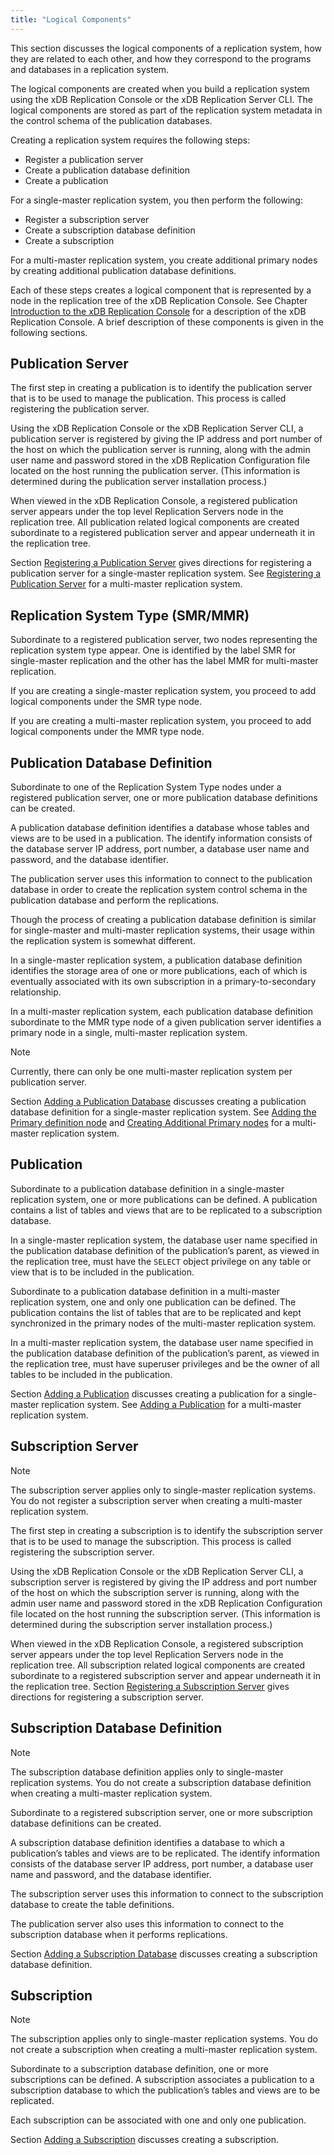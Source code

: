 ```yaml
---
title: "Logical Components"
---
```


<div id="logical_components" class="registered_link"></div>


This section discusses the logical components of a replication system, how they are related to each other, and how they correspond to the programs and databases in a replication system.

The logical components are created when you build a replication system using the xDB Replication Console or the xDB Replication Server CLI. The logical components are stored as part of the replication system metadata in the control schema of the publication databases.

Creating a replication system requires the following steps:

-   Register a publication server
-   Create a publication database definition
-   Create a publication

For a single-master replication system, you then perform the following:

-   Register a subscription server
-   Create a subscription database definition
-   Create a subscription

For a multi-master replication system, you create additional primary nodes by creating additional publication database definitions.

Each of these steps creates a logical component that is represented by a node in the replication tree of the xDB Replication Console. See Chapter [Introduction to the xDB Replication Console](../../#intro_xdb_console) for a description of the xDB Replication Console. A brief description of these components is given in the following sections.

## Publication Server

The first step in creating a publication is to identify the publication server that is to be used to manage the publication. This process is called registering the publication server.

Using the xDB Replication Console or the xDB Replication Server CLI, a publication server is registered by giving the IP address and port number of the host on which the publication server is running, along with the admin user name and password stored in the xDB Replication Configuration file located on the host running the publication server. (This information is determined during the publication server installation process.)

When viewed in the xDB Replication Console, a registered publication server appears under the top level Replication Servers node in the replication tree. All publication related logical components are created subordinate to a registered publication server and appear underneath it in the replication tree.

Section [Registering a Publication Server](../../05_smr_operation/02_creating_publication/#registering_publication_server) gives directions for registering a publication server for a single-master replication system. See [Registering a Publication Server](../../06_mmr_operation/#registering_pub_server) for a multi-master replication system.

## Replication System Type (SMR/MMR)

Subordinate to a registered publication server, two nodes representing the replication system type appear. One is identified by the label SMR for single-master replication and the other has the label MMR for multi-master replication.

If you are creating a single-master replication system, you proceed to add logical components under the SMR type node.

If you are creating a multi-master replication system, you proceed to add logical components under the MMR type node.

## Publication Database Definition

Subordinate to one of the Replication System Type nodes under a registered publication server, one or more publication database definitions can be created.

A publication database definition identifies a database whose tables and views are to be used in a publication. The identify information consists of the database server IP address, port number, a database user name and password, and the database identifier.

The publication server uses this information to connect to the publication database in order to create the replication system control schema in the publication database and perform the replications.

Though the process of creating a publication database definition is similar for single-master and multi-master replication systems, their usage within the replication system is somewhat different.

In a single-master replication system, a publication database definition identifies the storage area of one or more publications, each of which is eventually associated with its own subscription in a primary-to-secondary relationship.

In a multi-master replication system, each publication database definition subordinate to the MMR type node of a given publication server identifies a primary node in a single, multi-master replication system.

<div class="note">

<div class="title">

Note

</div>

Currently, there can only be one multi-master replication system per publication server.

</div>

Section [Adding a Publication Database](../../05_smr_operation/02_creating_publication/#adding_pub_database) discusses creating a publication database definition for a single-master replication system. See [Adding the Primary definition node](../../06_mmr_operation/#adding_pdn) and [Creating Additional Primary nodes](../../06_mmr_operation/#creating_primary_nodes) for a multi-master replication system.

## Publication

Subordinate to a publication database definition in a single-master replication system, one or more publications can be defined. A publication contains a list of tables and views that are to be replicated to a subscription database.

In a single-master replication system, the database user name specified in the publication database definition of the publication’s parent, as viewed in the replication tree, must have the `SELECT` object privilege on any table or view that is to be included in the publication.

Subordinate to a publication database definition in a multi-master replication system, one and only one publication can be defined. The publication contains the list of tables that are to be replicated and kept synchronized in the primary nodes of the multi-master replication system.

In a multi-master replication system, the database user name specified in the publication database definition of the publication’s parent, as viewed in the replication tree, must have superuser privileges and be the owner of all tables to be included in the publication.

Section [Adding a Publication](../../05_smr_operation/02_creating_publication/#adding_publication) discusses creating a publication for a single-master replication system. See [Adding a Publication](../../06_mmr_operation/#add_pub_mmr) for a multi-master replication system.

## Subscription Server

<div class="note">

<div class="title">

Note

</div>

The subscription server applies only to single-master replication systems. You do not register a subscription server when creating a multi-master replication system.

</div>

The first step in creating a subscription is to identify the subscription server that is to be used to manage the subscription. This process is called registering the subscription server.

Using the xDB Replication Console or the xDB Replication Server CLI, a subscription server is registered by giving the IP address and port number of the host on which the subscription server is running, along with the admin user name and password stored in the xDB Replication Configuration file located on the host running the subscription server. (This information is determined during the subscription server installation process.)

When viewed in the xDB Replication Console, a registered subscription server appears under the top level Replication Servers node in the replication tree. All subscription related logical components are created subordinate to a registered subscription server and appear underneath it in the replication tree. Section [Registering a Subscription Server](../../05_smr_operation/03_creating_subscription/#registering_subscription_server) gives directions for registering a subscription server.

## Subscription Database Definition

<div class="note">

<div class="title">

Note

</div>

The subscription database definition applies only to single-master replication systems. You do not create a subscription database definition when creating a multi-master replication system.

</div>

Subordinate to a registered subscription server, one or more subscription database definitions can be created.

A subscription database definition identifies a database to which a publication’s tables and views are to be replicated. The identify information consists of the database server IP address, port number, a database user name and password, and the database identifier.

The subscription server uses this information to connect to the subscription database to create the table definitions.

The publication server also uses this information to connect to the subscription database when it performs replications.

Section [Adding a Subscription Database](../../05_smr_operation/03_creating_subscription/#adding_subscription_database) discusses creating a subscription database definition.

## Subscription

<div class="note">

<div class="title">

Note

</div>

The subscription applies only to single-master replication systems. You do not create a subscription when creating a multi-master replication system.

</div>

Subordinate to a subscription database definition, one or more subscriptions can be defined. A subscription associates a publication to a subscription database to which the publication’s tables and views are to be replicated.

Each subscription can be associated with one and only one publication.

Section [Adding a Subscription](../../05_smr_operation/03_creating_subscription/#adding_subscription) discusses creating a subscription.
